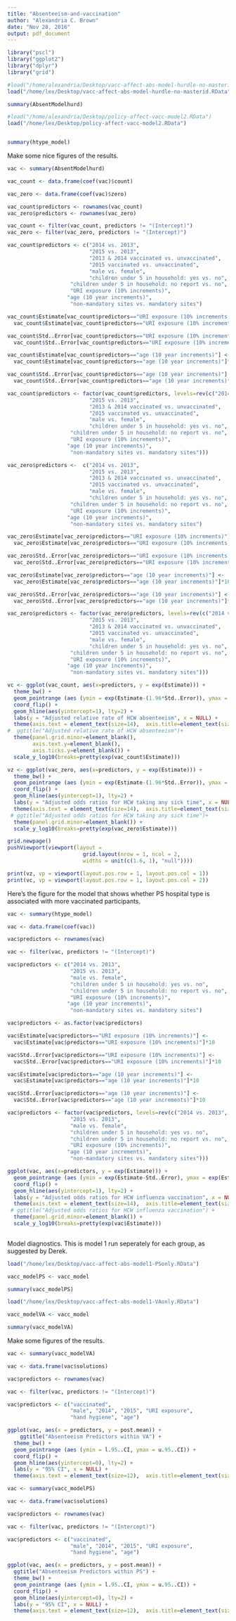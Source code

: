 ```yaml
---
title: "Absenteeism-and-vaccination"
author: "Alexandria C. Brown"
date: "Nov 28, 2016"
output: pdf_document
---
```



```r
library("pscl")
library("ggplot2")
library("dplyr")
library("grid")

#load("/home/alexandria/Desktop/vacc-affect-abs-model-hurdle-no-masterid.RData")
load("/home/lex/Desktop/vacc-affect-abs-model-hurdle-no-masterid.RData")

summary(AbsentModelhurd)

#load("/home/alexandria/Desktop/policy-affect-vacc-model2.RData")
load("/home/lex/Desktop/policy-affect-vacc-model2.RData")


summary(htype_model)     

```

Make some nice figures of the results.  

```r
vac <- summary(AbsentModelhurd)

vac_count <- data.frame(coef(vac)$count)

vac_zero <- data.frame(coef(vac)$zero)

vac_count$predictors <- rownames(vac_count)
vac_zero$predictors <- rownames(vac_zero)

vac_count <- filter(vac_count, predictors != "(Intercept)")
vac_zero <- filter(vac_zero, predictors != "(Intercept)")

vac_count$predictors <- c("2014 vs. 2013", 
                          "2015 vs. 2013", 
                          "2013 & 2014 vaccinated vs. unvaccinated",
                          "2015 vaccinated vs. unvaccinated",
                          "male vs. female", 
                          "children under 5 in household: yes vs. no",
                    "children under 5 in household: no report vs. no",
                    "URI exposure (10% increments)", 
                   "age (10 year increments)", 
                    "non-mandatory sites vs. mandatory sites")

vac_count$Estimate[vac_count$predictors=="URI exposure (10% increments)"]<- 
  vac_count$Estimate[vac_count$predictors=="URI exposure (10% increments)"]*10

vac_count$Std..Error[vac_count$predictors=="URI exposure (10% increments)"] <- 
  vac_count$Std..Error[vac_count$predictors=="URI exposure (10% increments)"]*10

vac_count$Estimate[vac_count$predictors=="age (10 year increments)"] <- 
  vac_count$Estimate[vac_count$predictors=="age (10 year increments)"]*10

vac_count$Std..Error[vac_count$predictors=="age (10 year increments)"] <- 
  vac_count$Std..Error[vac_count$predictors=="age (10 year increments)"]*10

vac_count$predictors <- factor(vac_count$predictors, levels=rev(c("2014 vs. 2013", 
                          "2015 vs. 2013", 
                          "2013 & 2014 vaccinated vs. unvaccinated",
                          "2015 vaccinated vs. unvaccinated",
                          "male vs. female", 
                          "children under 5 in household: yes vs. no",
                    "children under 5 in household: no report vs. no",
                    "URI exposure (10% increments)", 
                   "age (10 year increments)", 
                    "non-mandatory sites vs. mandatory sites")))

vac_zero$predictors <-  c("2014 vs. 2013", 
                          "2015 vs. 2013", 
                          "2013 & 2014 vaccinated vs. unvaccinated",
                          "2015 vaccinated vs. unvaccinated",
                          "male vs. female", 
                          "children under 5 in household: yes vs. no",
                    "children under 5 in household: no report vs. no",
                    "URI exposure (10% increments)", 
                   "age (10 year increments)", 
                    "non-mandatory sites vs. mandatory sites")

vac_zero$Estimate[vac_zero$predictors=="URI exposure (10% increments)"] <- 
  vac_zero$Estimate[vac_zero$predictors=="URI exposure (10% increments)"]*10

vac_zero$Std..Error[vac_zero$predictors=="URI exposure (10% increments)"] <- 
  vac_zero$Std..Error[vac_zero$predictors=="URI exposure (10% increments)"]*10

vac_zero$Estimate[vac_zero$predictors=="age (10 year increments)"] <- 
  vac_zero$Estimate[vac_zero$predictors=="age (10 year increments)"]*10

vac_zero$Std..Error[vac_zero$predictors=="age (10 year increments)"] <- 
  vac_zero$Std..Error[vac_zero$predictors=="age (10 year increments)"]*10

vac_zero$predictors <- factor(vac_zero$predictors, levels=rev(c("2014 vs. 2013", 
                          "2015 vs. 2013", 
                          "2013 & 2014 vaccinated vs. unvaccinated",
                          "2015 vaccinated vs. unvaccinated",
                          "male vs. female", 
                          "children under 5 in household: yes vs. no",
                    "children under 5 in household: no report vs. no",
                    "URI exposure (10% increments)", 
                   "age (10 year increments)", 
                    "non-mandatory sites vs. mandatory sites")))

vc <- ggplot(vac_count, aes(x=predictors, y = exp(Estimate))) +                     
  theme_bw() + 
  geom_pointrange (aes (ymin = exp(Estimate-(1.96*Std..Error)), ymax = exp(Estimate+(1.96*Std..Error)))) +              
  coord_flip() +               
  geom_hline(aes(yintercept=1), lty=2) +           
  labs(y = "Adjusted relative rate of HCW absenteeism", x = NULL) +                 
  theme(axis.text = element_text(size=14),  axis.title=element_text(size=16,face="bold")) +
#  ggtitle("Adjusted relative rate of HCW absenteeism")+
  theme(panel.grid.minor=element_blank(), 
        axis.text.y=element_blank(),
        axis.ticks.y=element_blank()) +
  scale_y_log10(breaks=pretty(exp(vac_count$Estimate)))

vz <- ggplot(vac_zero, aes(x=predictors, y = exp(Estimate))) +                         
  theme_bw() + 
  geom_pointrange (aes (ymin = exp(Estimate-(1.96*Std..Error)), ymax = exp(Estimate+(1.96*Std..Error)))) +              
  coord_flip() +               
  geom_hline(aes(yintercept=1), lty=2) +           
  labs(y = "Adjusted odds ratios for HCW taking any sick time", x = NULL) +                 
  theme(axis.text = element_text(size=14),  axis.title=element_text(size=16,face="bold")) +
 # ggtitle("Adjusted odds ratios for HCW taking any sick time")+
  theme(panel.grid.minor=element_blank()) +
  scale_y_log10(breaks=pretty(exp(vac_zero$Estimate)))

grid.newpage()
pushViewport(viewport(layout = 
                        grid.layout(nrow = 1, ncol = 2, 
                        widths = unit(c(1.6, 1), "null"))))

print(vz, vp = viewport(layout.pos.row = 1, layout.pos.col = 1))
print(vc, vp = viewport(layout.pos.row = 1, layout.pos.col = 2))
```

Here's the figure for the model that shows whether PS hospital type is associated 
with more vaccinated participants. 

```r
vac <- summary(htype_model)       

vac <- data.frame(coef(vac))

vac$predictors <- rownames(vac)

vac <- filter(vac, predictors != "(Intercept)")

vac$predictors <- c("2014 vs. 2013", 
                    "2015 vs. 2013", 
                    "male vs. female",
                    "children under 5 in household: yes vs. no",
                    "children under 5 in household: no report vs. no",
                    "URI exposure (10% increments)", 
                   "age (10 year increments)", 
                    "non-mandatory sites vs. mandatory sites")

vac$predictors <- as.factor(vac$predictors)

vac$Estimate[vac$predictors=="URI exposure (10% increments)"] <- 
  vac$Estimate[vac$predictors=="URI exposure (10% increments)"]*10

vac$Std..Error[vac$predictors=="URI exposure (10% increments)"] <- 
  vac$Std..Error[vac$predictors=="URI exposure (10% increments)"]*10

vac$Estimate[vac$predictors=="age (10 year increments)"] <- 
  vac$Estimate[vac$predictors=="age (10 year increments)"]*10

vac$Std..Error[vac$predictors=="age (10 year increments)"] <- 
  vac$Std..Error[vac$predictors=="age (10 year increments)"]*10

vac$predictors <- factor(vac$predictors, levels=rev(c("2014 vs. 2013", 
                    "2015 vs. 2013", 
                    "male vs. female",
                    "children under 5 in household: yes vs. no",
                    "children under 5 in household: no report vs. no",
                    "URI exposure (10% increments)", 
                   "age (10 year increments)", 
                    "non-mandatory sites vs. mandatory sites")))

ggplot(vac, aes(x=predictors, y = exp(Estimate))) +                                                   theme_bw() + 
  geom_pointrange (aes (ymin = exp(Estimate-Std..Error), ymax = exp(Estimate+Std..Error))) +              
  coord_flip() +               
  geom_hline(aes(yintercept=1), lty=2) +           
  labs(y = "Adjusted odds ratios for HCW influenza vaccination", x = NULL) +                 
  theme(axis.text = element_text(size=14),  axis.title=element_text(size=16,face="bold")) +
 # ggtitle("Adjusted odds ratios for HCW influenza vaccination") +
  theme(panel.grid.minor=element_blank()) +
  scale_y_log10(breaks=pretty(exp(vac$Estimate)))
   
```






















Model diagnostics.  This is model 1 run seperately for each group, as suggested by Derek.


```r
load("/home/lex/Desktop/vacc-affect-abs-model1-PSonly.RData")

vacc_modelPS <- vacc_model

summary(vacc_modelPS)

load("/home/lex/Desktop/vacc-affect-abs-model1-VAonly.RData")

vacc_modelVA <- vacc_model

summary(vacc_modelVA)     
```

Make some figures of the results.  

```r
vac <- summary(vacc_modelVA)

vac <- data.frame(vac$solutions)

vac$predictors <- rownames(vac)

vac <- filter(vac, predictors != "(Intercept)")

vac$predictors <- c("vaccinated",
                    "male", "2014", "2015", "URI exposure", 
                    "hand hygiene", "age")

ggplot(vac, aes(x = predictors, y = post.mean)) +     
    ggtitle("Absenteeism Predictors within VA") +
  theme_bw() + 
  geom_pointrange (aes (ymin = l.95..CI, ymax = u.95..CI)) +              
  coord_flip() +               
  geom_hline(aes(yintercept=0), lty=2) +           
  labs(y = "95% CI", x = NULL) +                 
  theme(axis.text = element_text(size=12),  axis.title=element_text(size=14,face="bold"))   

vac <- summary(vacc_modelPS)

vac <- data.frame(vac$solutions)

vac$predictors <- rownames(vac)

vac <- filter(vac, predictors != "(Intercept)")

vac$predictors <- c("vaccinated",
                    "male", "2014", "2015", "URI exposure", 
                    "hand hygiene", "age")

ggplot(vac, aes(x = predictors, y = post.mean)) +                                                   
  ggtitle("Absenteeism Predictors within PS") +
  theme_bw() + 
  geom_pointrange (aes (ymin = l.95..CI, ymax = u.95..CI)) +              
  coord_flip() +               
  geom_hline(aes(yintercept=0), lty=2) +           
  labs(y = "95% CI", x = NULL) +                 
  theme(axis.text = element_text(size=12),  axis.title=element_text(size=14,face="bold"))   
```

